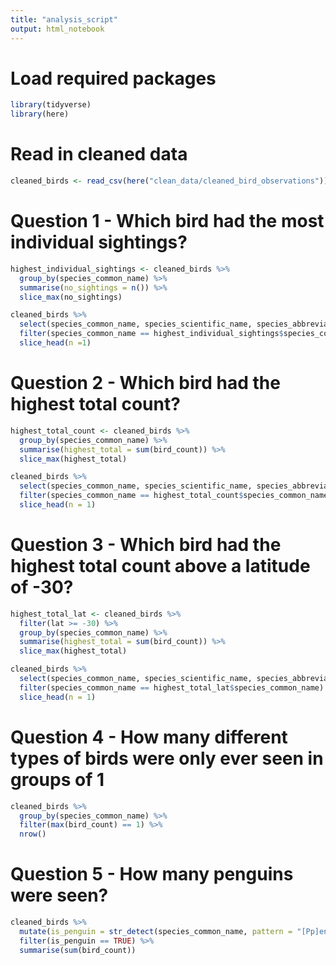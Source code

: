 ```yaml
---
title: "analysis_script"
output: html_notebook
---
```

# Load required packages
```r
library(tidyverse)
library(here)
```

# Read in cleaned data
```r
cleaned_birds <- read_csv(here("clean_data/cleaned_bird_observations"))

```

# Question 1 - Which bird had the most individual sightings?
```r
highest_individual_sightings <- cleaned_birds %>% 
  group_by(species_common_name) %>% 
  summarise(no_sightings = n()) %>% 
  slice_max(no_sightings)

```

```r
cleaned_birds %>% 
  select(species_common_name, species_scientific_name, species_abbreviation) %>% 
  filter(species_common_name == highest_individual_sightings$species_common_name) %>% 
  slice_head(n =1)
```


# Question 2 - Which bird had the highest total count?
```r
highest_total_count <- cleaned_birds %>% 
  group_by(species_common_name) %>% 
  summarise(highest_total = sum(bird_count)) %>% 
  slice_max(highest_total)
```
```r
cleaned_birds %>% 
  select(species_common_name, species_scientific_name, species_abbreviation) %>% 
  filter(species_common_name == highest_total_count$species_common_name) %>% 
  slice_head(n = 1)
```


# Question 3 - Which bird had the highest total count above a latitude of -30?

```r
highest_total_lat <- cleaned_birds %>% 
  filter(lat >= -30) %>% 
  group_by(species_common_name) %>% 
  summarise(highest_total = sum(bird_count)) %>% 
  slice_max(highest_total)
```

```r
cleaned_birds %>% 
  select(species_common_name, species_scientific_name, species_abbreviation) %>% 
  filter(species_common_name == highest_total_lat$species_common_name) %>% 
  slice_head(n = 1)
```


# Question 4 - How many different types of birds were only ever seen in groups of 1

```r
cleaned_birds %>% 
  group_by(species_common_name) %>% 
  filter(max(bird_count) == 1) %>% 
  nrow()

```

# Question 5 - How many penguins were seen? 

```r
cleaned_birds %>% 
  mutate(is_penguin = str_detect(species_common_name, pattern = "[Pp]enguin")) %>% 
  filter(is_penguin == TRUE) %>% 
  summarise(sum(bird_count))
```












